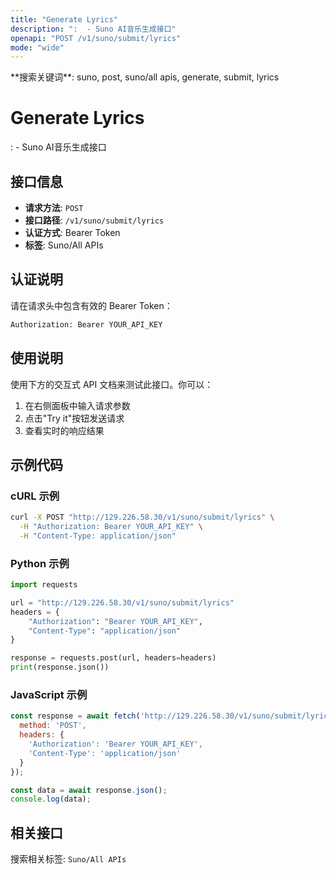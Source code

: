 ```yaml
---
title: "Generate Lyrics"
description: ":  - Suno AI音乐生成接口"
openapi: "POST /v1/suno/submit/lyrics"
mode: "wide"
---
```


<Info>
**搜索关键词**: suno, post, suno/all apis, generate, submit, lyrics
</Info>

# Generate Lyrics

:  - Suno AI音乐生成接口

## 接口信息

- **请求方法**: `POST`
- **接口路径**: `/v1/suno/submit/lyrics`
- **认证方式**: Bearer Token
- **标签**: Suno/All APIs

## 认证说明

请在请求头中包含有效的 Bearer Token：

```bash
Authorization: Bearer YOUR_API_KEY
```

## 使用说明

使用下方的交互式 API 文档来测试此接口。你可以：

1. 在右侧面板中输入请求参数
2. 点击"Try it"按钮发送请求
3. 查看实时的响应结果

## 示例代码

### cURL 示例

```bash
curl -X POST "http://129.226.58.30/v1/suno/submit/lyrics" \
  -H "Authorization: Bearer YOUR_API_KEY" \
  -H "Content-Type: application/json"
```

### Python 示例

```python
import requests

url = "http://129.226.58.30/v1/suno/submit/lyrics"
headers = {
    "Authorization": "Bearer YOUR_API_KEY",
    "Content-Type": "application/json"
}

response = requests.post(url, headers=headers)
print(response.json())
```

### JavaScript 示例

```javascript
const response = await fetch('http://129.226.58.30/v1/suno/submit/lyrics', {
  method: 'POST',
  headers: {
    'Authorization': 'Bearer YOUR_API_KEY',
    'Content-Type': 'application/json'
  }
});

const data = await response.json();
console.log(data);
```

## 相关接口

搜索相关标签: `Suno/All APIs`

